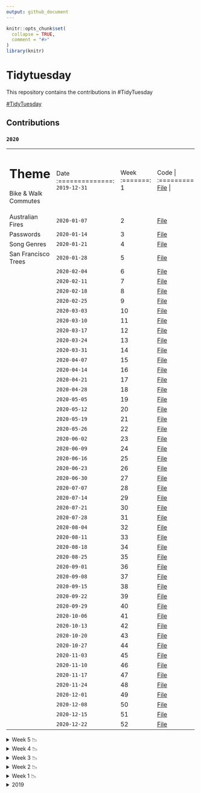 ```yaml
---
output: github_document
---
```


<!-- README.md is generated from README.Rmd. Please edit that file -->

```r
knitr::opts_chunk$set(
  collapse = TRUE,
  comment = "#>"
)
library(knitr)
```

# Tidytuesday

<!-- badges: start -->
<!-- badges: end -->

This repository contains the contributions in #TidyTuesday

<a href="https://github.com/rfordatascience/tidytuesday" target="_blank">#TidyTuesday</a>

## Contributions

### `2020`

+--------------------------------+----------------+---------+---------------+
| Theme                          | Date           |  Week   | Code          |
+================================+:==============:+:=======:+:=============:+
|Bike & Walk Commutes            |`2019-12-31`    |    1    |<a href="https://duvancho321.github.io/Tidyuesday/Folder/2019/31-12-19" target="_blank">File</a> |
+--------------------------------+----------------+---------+---------------+
|Australian Fires                |`2020-01-07`    |    2    |<a href="https://duvancho321.github.io/Tidyuesday/Folder/2020/2020-01-07" target="_blank">File</a> |
+--------------------------------+----------------+---------+---------------+
|Passwords                       |`2020-01-14`    |    3    |<a href="https://duvancho321.github.io/Tidyuesday/Folder/2020/2020-01-14" target="_blank">File</a> |
+--------------------------------+----------------+---------+---------------+
|Song Genres                     |`2020-01-21`    |    4    |<a href="https://duvancho321.github.io/Tidyuesday/Folder/2020/2020-01-21" target="_blank">File</a> |
+--------------------------------+----------------+---------+---------------+
|San Francisco Trees             |`2020-01-28`    |    5    |<a href="https://duvancho321.github.io/Tidyuesday/Folder/2020/2020-01-28" target="_blank">File</a> |
+--------------------------------+----------------+---------+---------------+
|                                |`2020-02-04`    |    6    |<a href="https://duvancho321.github.io/Tidyuesday/Folder/2020/2020-02-04" target="_blank">File</a> |
+--------------------------------+----------------+---------+---------------+
|                                |`2020-02-11`    |    7    |<a href="https://duvancho321.github.io/Tidyuesday/Folder/2020/2020-02-11" target="_blank">File</a> |
+--------------------------------+----------------+---------+---------------+
|                                |`2020-02-18`    |    8    |<a href="https://duvancho321.github.io/Tidyuesday/Folder/2020/2020-02-18" target="_blank">File</a> |
+--------------------------------+----------------+---------+---------------+
|                                |`2020-02-25`    |    9    |<a href="https://duvancho321.github.io/Tidyuesday/Folder/2020/2020-02-25" target="_blank">File</a> |
+--------------------------------+----------------+---------+---------------+
|                                |`2020-03-03`    |    10   |<a href="https://duvancho321.github.io/Tidyuesday/Folder/2020/2020-03-03" target="_blank">File</a> |
+--------------------------------+----------------+---------+---------------+
|                                |`2020-03-10`    |    11   |<a href="https://duvancho321.github.io/Tidyuesday/Folder/2020/2020-03-10" target="_blank">File</a> |
+--------------------------------+----------------+---------+---------------+
|                                |`2020-03-17`    |    12   |<a href="https://duvancho321.github.io/Tidyuesday/Folder/2020/2020-03-17" target="_blank">File</a> |
+--------------------------------+----------------+---------+---------------+
|                                |`2020-03-24`    |    13   |<a href="https://duvancho321.github.io/Tidyuesday/Folder/2020/2020-03-24" target="_blank">File</a> |
+--------------------------------+----------------+---------+---------------+
|                                |`2020-03-31`    |    14   |<a href="https://duvancho321.github.io/Tidyuesday/Folder/2020/2020-03-31" target="_blank">File</a> |
+--------------------------------+----------------+---------+---------------+
|                                |`2020-04-07`    |    15   |<a href="https://duvancho321.github.io/Tidyuesday/Folder/2020/2020-04-07" target="_blank">File</a> |
+--------------------------------+----------------+---------+---------------+
|                                |`2020-04-14`    |    16   |<a href="https://duvancho321.github.io/Tidyuesday/Folder/2020/2020-04-14" target="_blank">File</a> |
+--------------------------------+----------------+---------+---------------+
|                                |`2020-04-21`    |    17   |<a href="https://duvancho321.github.io/Tidyuesday/Folder/2020/2020-04-21" target="_blank">File</a> |
+--------------------------------+----------------+---------+---------------+
|                                |`2020-04-28`    |    18   |<a href="https://duvancho321.github.io/Tidyuesday/Folder/2020/2020-04-28" target="_blank">File</a> |
+--------------------------------+----------------+---------+---------------+
|                                |`2020-05-05`    |    19   |<a href="https://duvancho321.github.io/Tidyuesday/Folder/2020/2020-05-05" target="_blank">File</a> |
+--------------------------------+----------------+---------+---------------+
|                                |`2020-05-12`    |    20   |<a href="https://duvancho321.github.io/Tidyuesday/Folder/2020/2020-05-12" target="_blank">File</a> |
+--------------------------------+----------------+---------+---------------+
|                                |`2020-05-19`    |    21   |<a href="https://duvancho321.github.io/Tidyuesday/Folder/2020/2020-05-19" target="_blank">File</a> |
+--------------------------------+----------------+---------+---------------+
|                                |`2020-05-26`    |    22   |<a href="https://duvancho321.github.io/Tidyuesday/Folder/2020/2020-05-26" target="_blank">File</a> |
+--------------------------------+----------------+---------+---------------+
|                                |`2020-06-02`    |    23   |<a href="https://duvancho321.github.io/Tidyuesday/Folder/2020/2020-06-02" target="_blank">File</a> |
+--------------------------------+----------------+---------+---------------+
|                                |`2020-06-09`    |    24   |<a href="https://duvancho321.github.io/Tidyuesday/Folder/2020/2020-06-09" target="_blank">File</a> |
+--------------------------------+----------------+---------+---------------+
|                                |`2020-06-16`    |    25   |<a href="https://duvancho321.github.io/Tidyuesday/Folder/2020/2020-06-16" target="_blank">File</a> |
+--------------------------------+----------------+---------+---------------+
|                                |`2020-06-23`    |    26   |<a href="https://duvancho321.github.io/Tidyuesday/Folder/2020/2020-06-23" target="_blank">File</a> |
+--------------------------------+----------------+---------+---------------+
|                                |`2020-06-30`    |    27   |<a href="https://duvancho321.github.io/Tidyuesday/Folder/2020/2020-06-30" target="_blank">File</a> |
+--------------------------------+----------------+---------+---------------+
|                                |`2020-07-07`    |    28   |<a href="https://duvancho321.github.io/Tidyuesday/Folder/2020/2020-07-07" target="_blank">File</a> |
+--------------------------------+----------------+---------+---------------+
|                                |`2020-07-14`    |    29   |<a href="https://duvancho321.github.io/Tidyuesday/Folder/2020/2020-07-14" target="_blank">File</a> |
+--------------------------------+----------------+---------+---------------+
|                                |`2020-07-21`    |    30   |<a href="https://duvancho321.github.io/Tidyuesday/Folder/2020/2020-07-21" target="_blank">File</a> |
+--------------------------------+----------------+---------+---------------+
|                                |`2020-07-28`    |    31   |<a href="https://duvancho321.github.io/Tidyuesday/Folder/2020/2020-07-28" target="_blank">File</a> |
+--------------------------------+----------------+---------+---------------+
|                                |`2020-08-04`    |    32   |<a href="https://duvancho321.github.io/Tidyuesday/Folder/2020/2020-08-04" target="_blank">File</a> |
+--------------------------------+----------------+---------+---------------+
|                                |`2020-08-11`    |    33   |<a href="https://duvancho321.github.io/Tidyuesday/Folder/2020/2020-08-11" target="_blank">File</a> |
+--------------------------------+----------------+---------+---------------+
|                                |`2020-08-18`    |    34   |<a href="https://duvancho321.github.io/Tidyuesday/Folder/2020/2020-08-18" target="_blank">File</a> |
+--------------------------------+----------------+---------+---------------+
|                                |`2020-08-25`    |    35   |<a href="https://duvancho321.github.io/Tidyuesday/Folder/2020/2020-08-25" target="_blank">File</a> |
+--------------------------------+----------------+---------+---------------+
|                                |`2020-09-01`    |    36   |<a href="https://duvancho321.github.io/Tidyuesday/Folder/2020/2020-09-01" target="_blank">File</a> |
+--------------------------------+----------------+---------+---------------+
|                                |`2020-09-08`    |    37   |<a href="https://duvancho321.github.io/Tidyuesday/Folder/2020/2020-09-08" target="_blank">File</a> |
+--------------------------------+----------------+---------+---------------+
|                                |`2020-09-15`    |    38   |<a href="https://duvancho321.github.io/Tidyuesday/Folder/2020/2020-09-15" target="_blank">File</a> |
+--------------------------------+----------------+---------+---------------+
|                                |`2020-09-22`    |    39   |<a href="https://duvancho321.github.io/Tidyuesday/Folder/2020/2020-09-22" target="_blank">File</a> |
+--------------------------------+----------------+---------+---------------+
|                                |`2020-09-29`    |    40   |<a href="https://duvancho321.github.io/Tidyuesday/Folder/2020/2020-09-29" target="_blank">File</a> |
+--------------------------------+----------------+---------+---------------+
|                                |`2020-10-06`    |    41   |<a href="https://duvancho321.github.io/Tidyuesday/Folder/2020/2020-10-06" target="_blank">File</a> |
+--------------------------------+----------------+---------+---------------+
|                                |`2020-10-13`    |    42   |<a href="https://duvancho321.github.io/Tidyuesday/Folder/2020/2020-10-13" target="_blank">File</a> |
+--------------------------------+----------------+---------+---------------+
|                                |`2020-10-20`    |    43   |<a href="https://duvancho321.github.io/Tidyuesday/Folder/2020/2020-10-20" target="_blank">File</a> |
+--------------------------------+----------------+---------+---------------+
|                                |`2020-10-27`    |    44   |<a href="https://duvancho321.github.io/Tidyuesday/Folder/2020/2020-10-27" target="_blank">File</a> |
+--------------------------------+----------------+---------+---------------+
|                                |`2020-11-03`    |    45   |<a href="https://duvancho321.github.io/Tidyuesday/Folder/2020/2020-11-03" target="_blank">File</a> |
+--------------------------------+----------------+---------+---------------+
|                                |`2020-11-10`    |    46   |<a href="https://duvancho321.github.io/Tidyuesday/Folder/2020/2020-11-10" target="_blank">File</a> |
+--------------------------------+----------------+---------+---------------+
|                                |`2020-11-17`    |    47   |<a href="https://duvancho321.github.io/Tidyuesday/Folder/2020/2020-11-17" target="_blank">File</a> |
+--------------------------------+----------------+---------+---------------+
|                                |`2020-11-24`    |    48   |<a href="https://duvancho321.github.io/Tidyuesday/Folder/2020/2020-11-24" target="_blank">File</a> |
+--------------------------------+----------------+---------+---------------+
|                                |`2020-12-01`    |    49   |<a href="https://duvancho321.github.io/Tidyuesday/Folder/2020/2020-12-01" target="_blank">File</a> |
+--------------------------------+----------------+---------+---------------+
|                                |`2020-12-08`    |    50   |<a href="https://duvancho321.github.io/Tidyuesday/Folder/2020/2020-12-08" target="_blank">File</a> |
+--------------------------------+----------------+---------+---------------+
|                                |`2020-12-15`    |    51   |<a href="https://duvancho321.github.io/Tidyuesday/Folder/2020/2020-12-15" target="_blank">File</a> |
+--------------------------------+----------------+---------+---------------+
|                                |`2020-12-22`    |    52   |<a href="https://duvancho321.github.io/Tidyuesday/Folder/2020/2020-12-22" target="_blank">File</a> |
+--------------------------------+----------------+---------+---------------+


<details><summary>Week 5 📉 </summary> 

![](./Folder/2020/2020-01-28/README_files/figure-gfm/unnamed-chunk-4-1.png)
![](./Folder/2020/2020-01-28/README_files/figure-gfm/unnamed-chunk-5-1.gif)

</details>


<details><summary>Week 4 📉 </summary> 

![](./Folder/2020/2020-01-21/README_files/figure-gfm/unnamed-chunk-3-1.gif)

</details>


<details><summary>Week 3 📉 </summary> 

![](./Folder/2020/2020-01-14/README_files/figure-gfm/unnamed-chunk-3-1.gif)

</details>


<details><summary>Week 2 📉 </summary> 

![](./Folder/2020/2020-01-07/README_files/figure-gfm/unnamed-chunk-3-1.gif)

![](./Folder/2020/2020-01-07/README_files/figure-gfm/unnamed-chunk-4-1.gif)

</details>
<details><summary>Week 1 📉 </summary> 

![](./Folder/2019/31-12-19/README_files/figure-gfm/unnamed-chunk-4-1.gif)

![](./Folder/2019/31-12-19/README_files/figure-gfm/unnamed-chunk-5-1.gif)

</details>
<details><summary>2019 </summary> 

### `2019`  

+--------------------------------+----------------+---------+---------------+
| Theme                          | Date           |  Week   | Code          |
+================================+:==============:+:=======:+:=============:+
|CRAN Code                       |`2019-11-12`    |   46    |<a href="https://duvancho321.github.io/Tidyuesday/Folder/2019/12-11-19" target="_blank">File</a> |
+--------------------------------+----------------+---------+---------------+
|NZ Bird of the Year             |`2019-11-19`    |   47    |<a href="https://duvancho321.github.io/Tidyuesday/Folder/2019/19-11-19" target="_blank">File</a> |
+--------------------------------+----------------+---------+---------------+
|Student Loan Debt               |`2019-11-26`    |   48    |<a href="https://duvancho321.github.io/Tidyuesday/Folder/2019/26-11-19" target="_blank">File</a> |
+--------------------------------+----------------+---------+---------------+
|Philly Parking Tickets          |`2019-12-03`    |   49    |<a href="https://duvancho321.github.io/Tidyuesday/Folder/2019/01-12-19" target="_blank">File</a> |
+--------------------------------+----------------+---------+---------------+
|Replicating plots in R          |`2019-12-10`    |   50    |<a href="https://duvancho321.github.io/Tidyuesday/Folder/2019/10-12-19" target="_blank">File</a> |
+--------------------------------+----------------+---------+---------------+
|Adoptable dogs                  |`2019-12-17`    |   51    |<a href="https://duvancho321.github.io/Tidyuesday/Folder/2019/17-12-19" target="_blank">File</a> |
+--------------------------------+----------------+---------+---------------+
|Christmas Songs                 |`2019-12-24`    |   52    |<a href="https://duvancho321.github.io/Tidyuesday/Folder/2019/24-12-19" target="_blank">File</a> |
+--------------------------------+----------------+---------+---------------+

<details><summary>Week 52 📉 </summary> 

![](./Folder/2019/24-12-19/README_files/figure-gfm/unnamed-chunk-3-1.gif)

![](./Folder/2019/24-12-19/README_files/figure-gfm/unnamed-chunk-4-1.png)

</details>
<details><summary>Week 51 📉 </summary> 

![](./Folder/2019/17-12-19/README_files/figure-gfm/unnamed-chunk-4-1.gif)

![](./Folder/2019/17-12-19/README_files/figure-gfm/unnamed-chunk-5-1.gif)
</details>
<details><summary>Week 50 📉 </summary>

![](./Folder/2019/10-12-19/README_files/figure-gfm/unnamed-chunk-3-1.gif)

</details>
<details><summary>Week 49 📉 </summary> 

![](./Folder/2019/01-12-19/README_files/figure-gfm/unnamed-chunk-2-1.gif)

![](./Folder/2019/01-12-19/README_files/figure-gfm/unnamed-chunk-4-1.png)

![](./Folder/2019/01-12-19/README_files/figure-gfm/unnamed-chunk-3-3.png)
</details>
<details><summary>Week 48 📉 </summary> 

![](./Folder/2019/26-11-19/README_files/figure-gfm/unnamed-chunk-4-1.png)

![](./Folder/2019/26-11-19/README_files/figure-gfm/unnamed-chunk-5-1.png)

![](./Folder/2019/26-11-19/README_files/figure-gfm/unnamed-chunk-6-1.png)

</details>
<details><summary>Week 47 📉 </summary> 

![](./Folder/2019/19-11-19/README_files/figure-gfm/unnamed-chunk-2-1.gif)

</details>
<details><summary>Week 46 📉 </summary> 

![](./Folder/2019/12-11-19/README_files/figure-gfm/unnamed-chunk-2-1.gif)

</details>

</details>

